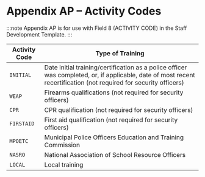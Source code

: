 # Appendix AP – Activity Codes

:::note
Appendix AP is for use with Field 8 (ACTIVITY CODE) in the Staff Development Template.
:::

| Activity Code | Type of Training                                                                                                                                                   |
|---------------|--------------------------------------------------------------------------------------------------------------------------------------------------------------------|
| `INITIAL`       | Date initial training/certification as a police officer was completed, or, if applicable, date of most recent recertification (not required for security officers) |
| `WEAP`          | Firearms qualifications (not required for security officers)                                                                                                       |
| `CPR`           | CPR qualification (not required for security officers)                                                                                                             |
| `FIRSTAID`      | First aid qualification (not required for security officers)                                                                                                       |
| `MPOETC`        | Municipal Police Officers Education and Training Commission                                                                                                        |
| `NASRO`         | National Association of School Resource Officers                                                                                                                   |
| `LOCAL`         | Local training                                                                                                                                                     |
